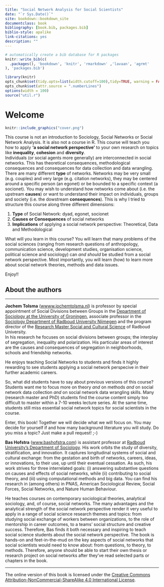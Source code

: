 ```yaml
---
title: "Social Network Analysis for Social Scientists"
date: "`r Sys.Date()`"
site: bookdown::bookdown_site
documentclass: book
bibliography: [book.bib, packages.bib]
biblio-style: apalike
link-citations: yes
description: ""
---
```


<!---
https://jochemtolsma.github.io/SNA-4-Social-Scientists/
--->

```r
# automatically create a bib database for R packages
knitr::write_bib(c(
  .packages(), 'bookdown', 'knitr', 'rmarkdown' ,'lavaan', 'agrmt'
), 'packages.bib')
```

```r
library(knitr)
opts_chunk$set(tidy.opts=list(width.cutoff=100),tidy=TRUE, warning = FALSE, message = FALSE,comment = "#>", cache=TRUE)
opts_chunk$set(attr.source = ".numberLines")
options(width = 100)
source("util.r")

```

# Welcome {.unnumbered}


```r
knitr::include_graphics("cover.png")
```


This course is not an introduction to Sociology, Social Networks or Social Network Analysis. It is also not a course in R. This course will teach you how to apply **'a social network perspective'** to your own research on topics like **inequality**, **cohesion** and **diversity**.\
Individuals (or social agents more generally) are interconnected in social networks. This has theoretical consequences, methodological consequences and consequences for data collection and data wrangling. There are many different **type** of networks. Networks may be very small (e.g. couples) and very large (e.g. citation networks), they may be centered around a specific person (an egonet) or be bounded to a specific context (a socionet). You may wish to understand how networks come about (i.e. the upstream **causes**) or want to understand their impact on individuals, groups and society (i.e. the dowstream **consequences**). This is why I tried to structure this course along three different dimensions:

1.  **Type** of Social Network: dyad, egonet, socionet
2.  **Causes or Consequences** of social networks
3.  **Implications** of applying a social network perspective: Theoretical, Data and Methodological

What will you learn in this course? You will learn that many problems of the social sciences (ranging from research questions of anthropology, communication science, development studies,  organisation science, political science and sociology) can *and should* be studied from a social network perspective. Most importantly, you will learn (how) to learn more about social network theories, methods and data issues.

Enjoy!!



## About the authors {.unnumbered}

------------------------------------------------------------------------

**Jochem Tolsma** ([wwww.jochemtolsma.nl](www.jochemtolsma.nl)) is professor by special appointment of Social Divisions between Groups in the [Department of Sociology at the University of Groningen](https://www.rug.nl/gmw/sociology/), associate professor in the [Sociology Department of Radboud University Nijmegen](https://www.ru.nl/sociology/) and the program director of the [Research Master Social and Cultural Science](https://www.ru.nl/courseguides/socsci/research-master/social-cultural-science/) of Radboud University.\
In his research he focuses on social divisions between groups; the interplay of segregation, inequality and polarization. His particular areas of interest are the causes and consequences of segregation in neighborhoods, schools and friendship networks.

He enjoys teaching Social Networks to students and finds it highly rewarding to see students applying a social network perspecive in their further academic careers.

So, what did students have to say about previous versions of this course? Students want me to focus more on theory *and* on methods *and* on social network data collection *and* on social network data wrangling skills. Many (research master and PhD) students find the course content simply too difficult to master within a 7-10 weeks lecture series. At the same time, students still miss essential social network topics for social scientists in the course.

Enter, this book! Together we will decide what we will focus on. You may decide for yourself if and how many background literature you will study. Do you miss a topic? Just make a pull request! ;-)

**Bas Hofstra** ([www.bashofstra.com](www.bashofstra.com)) is assistant professor at [Radboud University's Department of Sociology](https://www.ru.nl/sociology/). His work orbits the study of diversity, stratification, and innovation. It captures longitudinal systems of social and cultural exchange: from the gestation and birth of networks, careers, ideas, or innovations, to their use, up until their eventual cessation. As such, his work strives for three interrelated goals: (i) answering substantive questions on causes and effects of social networks, while (ii) contributing to social theory, and (iii) using computational methods and big data. You can find his research in (among others) in PNAS, American Sociological Review, Social Forces, Social Networks, and Nature Human Behaviour.

He teaches courses on contemporary sociological theories, analytical sociology, and, of course, social networks. The many advantages and the analytical strength of the social network perspective render it very useful to apply in a range of social science research themes and topics: from studying social exchange of workers between organizations, to the role of mentorship in career outcomes, to a teams’ social structure and creative success. Therefore, Bas finds it both necessary and inspiring to teach social science students about the social network perspective. The book is hands-on and feet-in-the-mud on the key aspects of social networks that social scientists would need to know about: from questions, to theory, to methods. Therefore, anyone should be able to start their own thesis or research project on social networks after they’ve read selected parts or chapters in the book.




------------------------------------------------------------------------

The online version of this book is licensed under the [Creative Commons Attribution-NonCommercial-ShareAlike 4.0 International License](https://creativecommons.org/licenses/by-nc-sa/4.0/).
